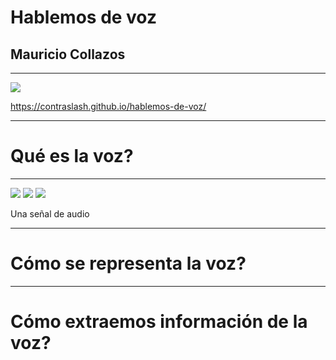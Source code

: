 # Hablemos de voz
## Mauricio Collazos

---


<img src={qr} />

https://contraslash.github.io/hablemos-de-voz/


---

# Qué es la voz?

---


<SimpleWave src={agua_wav} />

<img src={voz_agua} />
<img src={voz_agua_zoom} />
<img src={voz_agua_quantization} />

Una señal de audio

---
# Cómo se representa la voz?

---

# Cómo extraemos información de la voz?
